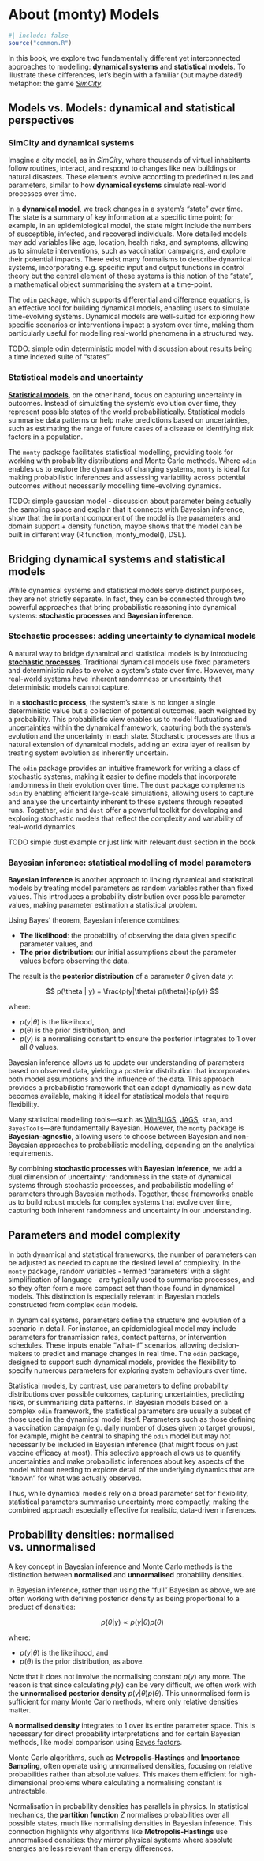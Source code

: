 # About (monty) Models {#sec-monty-models}

```r
#| include: false
source("common.R")
```

In this book, we explore two fundamentally different yet interconnected approaches to modelling: **dynamical systems** and **statistical models**. To illustrate these differences, let’s begin with a familiar (but maybe dated!) metaphor: the game [*SimCity*](https://en.wikipedia.org/wiki/SimCity).

## Models vs. Models: dynamical and statistical perspectives

### SimCity and dynamical systems

Imagine a city model, as in *SimCity*, where thousands of virtual inhabitants follow routines, interact, and respond to changes like new buildings or natural disasters. These elements evolve according to predefined rules and parameters, similar to how **dynamical systems** simulate real-world processes over time.

In a [**dynamical model**](https://en.wikipedia.org/wiki/Dynamical_system), we track changes in a system's "state" over time. The state is a summary of key information at a specific time point; for example, in an epidemiological model, the state might include the numbers of susceptible, infected, and recovered individuals. More detailed models may add variables like age, location, health risks, and symptoms, allowing us to simulate interventions, such as vaccination campaigns, and explore their potential impacts. There exist many formalisms to describe dynamical systems, incorporating e.g. specific input and output functions in control theory but the central element of these systems is this notion of the "state", a mathematical object summarising the system at a time-point.

The `odin` package, which supports differential and difference equations, is an effective tool for building dynamical models, enabling users to simulate time-evolving systems. Dynamical models are well-suited for exploring how specific scenarios or interventions impact a system over time, making them particularly useful for modelling real-world phenomena in a structured way.

TODO: simple odin deterministic model with discussion about results being a time indexed suite of "states"

### Statistical models and uncertainty

[**Statistical models**](https://en.wikipedia.org/wiki/Statistical_model), on the other hand, focus on capturing uncertainty in outcomes. Instead of simulating the system’s evolution over time, they represent possible states of the world probabilistically. Statistical models summarise data patterns or help make predictions based on uncertainties, such as estimating the range of future cases of a disease or identifying risk factors in a population.

The `monty` package facilitates statistical modelling, providing tools for working with probability distributions and Monte Carlo methods. Where `odin` enables us to explore the dynamics of changing systems, `monty` is ideal for making probabilistic inferences and assessing variability across potential outcomes without necessarily modelling time-evolving dynamics.

TODO: simple gaussian model - discussion about parameter being actually the sampling space and explain that it connects with Bayesian inference, show that the important component of the model is the parameters and domain support + density function, maybe shows that the model can be built in different way (R function, monty_model(), DSL).

## Bridging dynamical systems and statistical models

While dynamical systems and statistical models serve distinct purposes, they are not strictly separate. In fact, they can be connected through two powerful approaches that bring probabilistic reasoning into dynamical systems: **stochastic processes** and **Bayesian inference**.

### Stochastic processes: adding uncertainty to dynamical models

A natural way to bridge dynamical and statistical models is by introducing [**stochastic processes**](https://en.wikipedia.org/wiki/Stochastic_process). Traditional dynamical models use fixed parameters and deterministic rules to evolve a system’s state over time. However, many real-world systems have inherent randomness or uncertainty that deterministic models cannot capture.

In a **stochastic process**, the system’s state is no longer a single deterministic value but a collection of potential outcomes, each weighted by a probability. This probabilistic view enables us to model fluctuations and uncertainties within the dynamical framework, capturing both the system’s evolution and the uncertainty in each state. Stochastic processes are thus a natural extension of dynamical models, adding an extra layer of realism by treating system evolution as inherently uncertain.

The `odin` package provides an intuitive framework for writing a class of stochastic systems, making it easier to define models that incorporate randomness in their evolution over time. The `dust` package complements `odin` by enabling efficient large-scale simulations, allowing users to capture and analyse the uncertainty inherent to these systems through repeated runs. Together, `odin` and `dust` offer a powerful toolkit for developing and exploring stochastic models that reflect the complexity and variability of real-world dynamics.

TODO simple dust example or just link with relevant dust section in the book

### Bayesian inference: statistical modelling of model parameters

**Bayesian inference** is another approach to linking dynamical and statistical models by treating model parameters as random variables rather than fixed values. This introduces a probability distribution over possible parameter values, making parameter estimation a statistical problem.

Using Bayes' theorem, Bayesian inference combines:

  - **The likelihood**: the probability of observing the data given specific parameter values, and
  - **The prior distribution**: our initial assumptions about the parameter values before observing the data.

The result is the **posterior distribution** of a parameter $\theta$ given data $y$:

$$
p(\theta | y) = \frac{p(y|\theta) p(\theta)}{p(y)}
$$

where:

  - $p(y|\theta)$ is the likelihood,
  - $p(\theta)$ is the prior distribution, and
  - $p(y)$ is a normalising constant to ensure the posterior integrates to 1 over all $\theta$ values.

Bayesian inference allows us to update our understanding of parameters based on observed data, yielding a posterior distribution that incorporates both model assumptions and the influence of the data. This approach provides a probabilistic framework that can adapt dynamically as new data becomes available, making it ideal for statistical models that require flexibility.

Many statistical modelling tools—such as [WinBUGS](https://en.wikipedia.org/wiki/WinBUGS), [JAGS](https://en.wikipedia.org/wiki/Just_another_Gibbs_sampler), `stan`, and `BayesTools`—are fundamentally Bayesian. However, the `monty` package is **Bayesian-agnostic**, allowing users to choose between Bayesian and non-Bayesian approaches to probabilistic modelling, depending on the analytical requirements.

By combining **stochastic processes** with **Bayesian inference**, we add a dual dimension of uncertainty: randomness in the state of dynamical systems through stochastic processes, and probabilistic modelling of parameters through Bayesian methods. Together, these frameworks enable us to build robust models for complex systems that evolve over time, capturing both inherent randomness and uncertainty in our understanding.

## Parameters and model complexity

In both dynamical and statistical frameworks, the number of parameters can be adjusted as needed to capture the desired level of complexity. In the `monty` package, random variables - termed 'parameters' with a slight simplification of language - are typically used to summarise processes, and so they often form a more compact set than those found in dynamical models. This distinction is especially relevant in Bayesian models constructed from complex `odin` models.

In dynamical systems, parameters define the structure and evolution of a scenario in detail. For instance, an epidemiological model may include parameters for transmission rates, contact patterns, or intervention schedules. These inputs enable "what-if" scenarios, allowing decision-makers to predict and manage changes in real time. The `odin` package, designed to support such dynamical models, provides the flexibility to specify numerous parameters for exploring system behaviours over time.

Statistical models, by contrast, use parameters to define probability distributions over possible outcomes, capturing uncertainties, predicting risks, or summarising data patterns. In Bayesian models based on a complex `odin` framework, the statistical parameters are usually a subset of those used in the dynamical model itself. Parameters such as those defining a vaccination campaign (e.g. daily number of doses given to target groups), for example, might be central to shaping the `odin` model but may not necessarily be included in Bayesian inference (that might focus on just vaccine efficacy at most). This selective approach allows us to quantify uncertainties and make probabilistic inferences about key aspects of the model without needing to explore detail of the underlying dynamics that are "known" for what was actually observed.

Thus, while dynamical models rely on a broad parameter set for flexibility, statistical parameters summarise uncertainty more compactly, making the combined approach especially effective for realistic, data-driven inferences.

## Probability densities: normalised vs. unnormalised

A key concept in Bayesian inference and Monte Carlo methods is the distinction between **normalised** and **unnormalised** probability densities.

In Bayesian inference, rather than using the "full" Bayesian as above, we are often working with defining posterior density as being proportional to a product of densities:

$$
p(\theta | y) \propto p(y|\theta) p(\theta)
$$

where:

  - $p(y|\theta)$ is the likelihood, and
  - $p(\theta)$ is the prior distribution, as above.

Note that it does not involve the normalising constant $p(y)$ any more. The reason is that since calculating $p(y)$ can be very difficult, we often work with the **unnormalised posterior density** $p(y|\theta)p(\theta)$. This unnormalised form is sufficient for many Monte Carlo methods, where only relative densities matter.

A **normalised density** integrates to 1 over its entire parameter space. This is necessary for direct probability interpretations and for certain Bayesian methods, like model comparison using [Bayes factors](https://en.wikipedia.org/wiki/Bayes_factor).

Monte Carlo algorithms, such as **Metropolis-Hastings** and **Importance Sampling**, often operate using unnormalised densities, focusing on relative probabilities rather than absolute values. This makes them efficient for high-dimensional problems where calculating a normalising constant is untractable.

Normalisation in probability densities has parallels in physics. In statistical mechanics, the **partition function** $Z$ normalises probabilities over all possible states, much like normalising densities in Bayesian inference. This connection highlights why algorithms like **Metropolis-Hastings** use unnormalised densities: they mirror physical systems where absolute energies are less relevant than energy differences.
